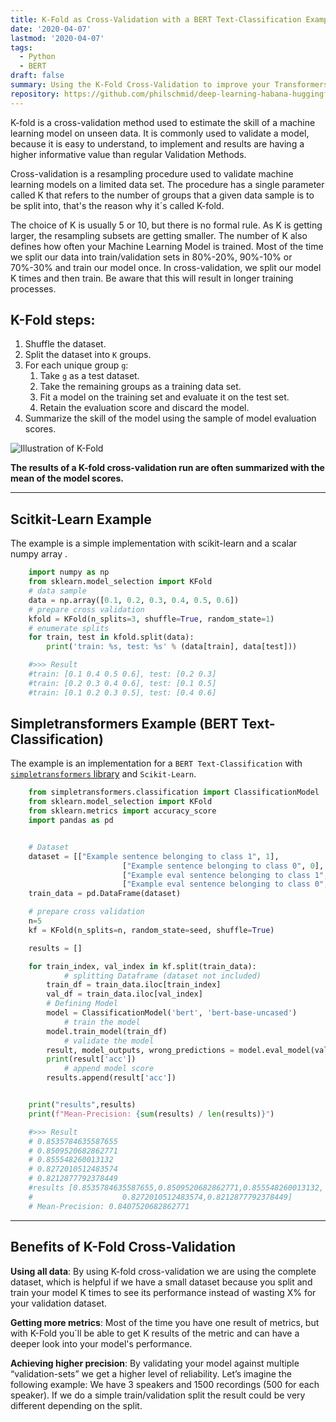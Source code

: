 ```yaml
---
title: K-Fold as Cross-Validation with a BERT Text-Classification Example
date: '2020-04-07'
lastmod: '2020-04-07'
tags:
  - Python
  - BERT
draft: false
summary: Using the K-Fold Cross-Validation to improve your Transformers model validation by the example of BERT Text-Classification
repository: https://github.com/philschmid/deep-learning-habana-huggingface#4-use-jupyter-notebooklab-via-ssh
---
```


K-fold is a cross-validation method used to estimate the skill of a machine learning model on unseen data. It is
commonly used to validate a model, because it is easy to understand, to implement and results are having a higher
informative value than regular Validation Methods.

Cross-validation is a resampling procedure used to validate machine learning models on a limited data set. The procedure
has a single parameter called K that refers to the number of groups that a given data sample is to be split into, that's
the reason why it´s called K-fold.

The choice of K is usually 5 or 10, but there is no formal rule. As K is getting larger, the resampling subsets are
getting smaller. The number of K also defines how often your Machine Learning Model is trained. Most of the time we
split our data into train/validation sets in 80%-20%, 90%-10% or 70%-30% and train our model once. In cross-validation,
we split our model K times and then train. Be aware that this will result in longer training processes.

## K-Fold steps:

1. Shuffle the dataset.
2. Split the dataset into `K` groups.
3. For each unique group `g`:
   1. Take `g` as a test dataset.
   2. Take the remaining groups as a training data set.
   3. Fit a model on the training set and evaluate it on the test set.
   4. Retain the evaluation score and discard the model.
4. Summarize the skill of the model using the sample of model evaluation scores.

![Illustration of K-Fold](/static/blog/k-fold-as-cross-validation-with-a-bert-text-classification-example/k-fold.svg)

**The results of a K-fold cross-validation run are often summarized with the mean of the model scores.**

---

## Scitkit-Learn Example

The example is a simple implementation with scikit-learn and a scalar numpy array .

```python
    import numpy as np
    from sklearn.model_selection import KFold
    # data sample
    data = np.array([0.1, 0.2, 0.3, 0.4, 0.5, 0.6])
    # prepare cross validation
    kfold = KFold(n_splits=3, shuffle=True, random_state=1)
    # enumerate splits
    for train, test in kfold.split(data):
    	print('train: %s, test: %s' % (data[train], data[test]))

    #>>> Result
    #train: [0.1 0.4 0.5 0.6], test: [0.2 0.3]
    #train: [0.2 0.3 0.4 0.6], test: [0.1 0.5]
    #train: [0.1 0.2 0.3 0.5], test: [0.4 0.6]
```

## Simpletransformers Example (BERT Text-Classification)

The example is an implementation for a `BERT Text-Classification` with
[`simpletransformers` library](https://github.com/ThilinaRajapakse/simpletransformers) and `Scikit-Learn`.

```python
    from simpletransformers.classification import ClassificationModel
    from sklearn.model_selection import KFold
    from sklearn.metrics import accuracy_score
    import pandas as pd


    # Dataset
    dataset = [["Example sentence belonging to class 1", 1],
    					 ["Example sentence belonging to class 0", 0],
    					 ["Example eval sentence belonging to class 1", 1],
    					 ["Example eval sentence belonging to class 0", 0]]
    train_data = pd.DataFrame(dataset)

    # prepare cross validation
    n=5
    kf = KFold(n_splits=n, random_state=seed, shuffle=True)

    results = []

    for train_index, val_index in kf.split(train_data):
    		# splitting Dataframe (dataset not included)
        train_df = train_data.iloc[train_index]
        val_df = train_data.iloc[val_index]
        # Defining Model
        model = ClassificationModel('bert', 'bert-base-uncased')
    		# train the model
        model.train_model(train_df)
    		# validate the model
        result, model_outputs, wrong_predictions = model.eval_model(val_df, acc=accuracy_score)
        print(result['acc'])
    		# append model score
        results.append(result['acc'])


    print("results",results)
    print(f"Mean-Precision: {sum(results) / len(results)}")

    #>>> Result
    # 0.8535784635587655
    # 0.8509520682862771
    # 0.855548260013132
    # 0.8272010512483574
    # 0.8212877792378449
    #results [0.8535784635587655,0.8509520682862771,0.855548260013132,
    #					 0.8272010512483574,0.8212877792378449]
    # Mean-Precision: 0.8407520682862771
```

---

## Benefits of K-Fold Cross-Validation

**Using all data**: By using K-fold cross-validation we are using the complete dataset, which is helpful if we have a
small dataset because you split and train your model K times to see its performance instead of wasting X% for your
validation dataset.

**Getting more metrics**: Most of the time you have one result of metrics, but with K-Fold you´ll be able to get K
results of the metric and can have a deeper look into your model's performance.

**Achieving higher precision**: By validating your model against multiple “validation-sets” we get a higher level of
reliability. Let’s imagine the following example: We have 3 speakers and 1500 recordings (500 for each speaker). If we
do a simple train/validation split the result could be very different depending on the split.
